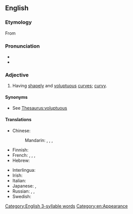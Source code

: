 ==English==

===Etymology===
From {{suffix|en|curve|aceous}}

===Pronunciation===
* {{audio|en|en-uk-curvaceous.ogg|Audio (UK)}}
* {{rhymes|en|eɪʃəs}}

===Adjective===
{{en-adj}}

# {{lb|en|of a|woman}} Having [[shapely]] and [[voluptuous]] [[curve]]s; [[curvy]].

====Synonyms====
* See [[Thesaurus:voluptuous]]

====Translations====
{{trans-top|having shapely and voluptuous curves}}
* Chinese:
*: Mandarin: {{t|cmn|凹凸有致|tr=āotūyǒuzhì|sc=Hani}}, {{t+|cmn|豐滿|sc=Hani}}, {{t+|cmn|丰满|tr=fēngmǎn|sc=Hani}}, {{t+|cmn|肉感|tr=ròugǎn|sc=Hani}}
* Finnish: {{t+|fi|kurvikas}}
* French: {{t+|fr|plantureux}}, {{t+|fr|pulpeux|m}}, {{t|fr|bien roulé|m}} {{qualifier|colloquial}}, {{t|fr|qui [[a]] [[des]] [[formes]]}}
* Hebrew: {{t|he|חטובה|f|tr=khat'uva|sc=Hebr}}
{{trans-mid}}
* Interlingua: {{t|ia|curvace}}
* Irish: {{t|ga|dea-chumtha}}
* Italian: {{t+|it|formoso|m}}
* Japanese: {{t+|ja|肉感的|alt=肉感的な|tr=にっかんてきな, nikkanteki-na}}, {{t+|ja|豊満|alt=豊満な|tr=ほうまんな, hōman-na}}
* Russian: {{t+|ru|фигу́ристый}}, {{t+|ru|пы́шный}}, {{t|ru|[[с]] [[красивый|краси́выми]] [[округлый|окру́глыми]] [[форма|фо́рмами]]}}
* Swedish: {{t+|sv|kurvig}}
{{trans-bottom}}

[[Category:English 3-syllable words]]
[[Category:en:Appearance]]